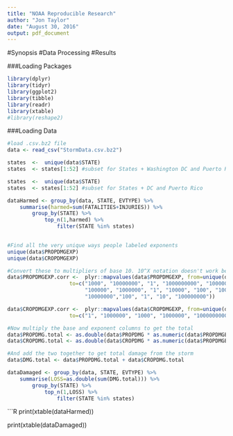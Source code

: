 ```yaml
---
title: "NOAA Reproducible Research"
author: "Jon Taylor"
date: "August 30, 2016"
output: pdf_document
---
```

#Synopsis
#Data Processing
#Results


###Loading Packages
```R
library(dplyr)
library(tidyr)
library(ggplot2)
library(tibble)
library(readr)
library(xtable)
#library(reshape2)

```


###Loading Data

```R

#load .csv.bz2 file
data <- read_csv("StormData.csv.bz2")

states  <-  unique(data$STATE)
states  <- states[1:52] #subset for States + Washington DC and Puerto Rico 
```



```R
states  <-  unique(data$STATE)
states  <- states[1:52] #subset for States + DC and Puerto Rico 

dataHarmed <- group_by(data, STATE, EVTYPE) %>%
    summarise(harmed=sum(FATALITIES+INJURIES)) %>%
        group_by(STATE) %>%
            top_n(1,harmed) %>%
                filter(STATE %in% states)
        
```

```R
#Find all the very unique ways people labeled exponents
unique(data$PROPDMGEXP)
unique(data$CROPDMGEXP)

#Convert these to multipliers of base 10. 10^X notation doesn't work because NA coercion
data$PROPDMGEXP.corr <-  plyr::mapvalues(data$PROPDMGEXP, from=unique(data$PROPDMGEXP), 
                    to=c("1000", "10000000", "1", "1000000000", "1000000", "1", "1",
                         "100000", "1000000", "1", "10000", "100", "1000", "100",
                         "10000000","100", "1", "10", "100000000"))

data$CROPDMGEXP.corr <-  plyr::mapvalues(data$CROPDMGEXP, from=unique(data$CROPDMGEXP), 
                    to=c("1", "1000000", "1000", "1000000", "1000000000", "", "", "1000", "100"))

#Now multiply the base and exponent columns to get the total
data$PROPDMG.total <- as.double(data$PROPDMG * as.numeric(data$PROPDMGEXP.corr))
data$CROPDMG.total <- as.double(data$CROPDMG * as.numeric(data$PROPDMGEXP.corr))

#And add the two together to get total damage from the storm
data$DMG.total <- data$PROPDMG.total + data$CROPDMG.total
```


```R
dataDamaged <- group_by(data, STATE, EVTYPE) %>%
    summarise(LOSS=as.double(sum(DMG.total))) %>%
        group_by(STATE) %>%
            top_n(1,LOSS) %>%
                filter(STATE %in% states)


```




```R
print(xtable(dataHarmed))



print(xtable(dataDamaged))
